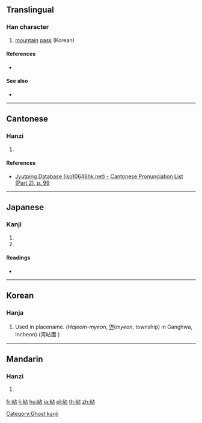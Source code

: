 ==Translingual==

===Han character===
{{Han char|rn=46|rad=山|as=05|sn=8|four=|canj=UYR|ids=⿰山占}}

# [[mountain]] [[pass]] (Korean)

====References====
* {{Han ref|kx=0310.071|dj=0610.130|hdz=10766.101|uh=5CBE|ud=23742}}

====See also====
* {{l|mul|占}}

----

==Cantonese==

===Hanzi===
{{yue-hanzi|jyut=[[zim1]]|y=jim1}}

# {{defn|lang=yue|sort=山05}}

====References====
* [http://www.iso10646hk.net/jp/document/download.jsp Jyutping Database (iso10646hk.net) - Cantonese Pronunciation List (Part 2), p. 99]

----

==Japanese==

===Kanji===
{{ja-kanji|grade=|rs=山05}}

# {{defn|lang=ja|sort=山05}}
# {{rfdef|lang=ja}}

====Readings====
* {{ja-readings|on=[[せん]] (sen), [[ちょう]] (chō)|kun=[[やま]] (yama)}}

----

==Korean==

===Hanja===
{{ko-hanja|hangeul=[[점]], [[재]]|rv=jeom, jae|mr=chŏm, chae|y=cem, cay|eumhun=[[땅]] [[이름]], [[고개]]|ehrv=ttang ireum, gogae|ehmr=ttang irûm, kogae|ehy=ttang ilum, kokay}}

# Used in placename. (''Hajeom-myeon'', [[면]](''myeon'', township) in Ganghwa, Incheon) (河岾面 )

----

==Mandarin==

===Hanzi===
{{cmn-hanzi|pin=[[hàn]] ([[han4]])|wg=han<sup>4</sup>}}

# {{defn|lang=cmn|sort=山05}}

[[Category:Ghost kanji]]

[[fr:岾]]
[[li:岾]]
[[hu:岾]]
[[ja:岾]]
[[pl:岾]]
[[th:岾]]
[[zh:岾]]